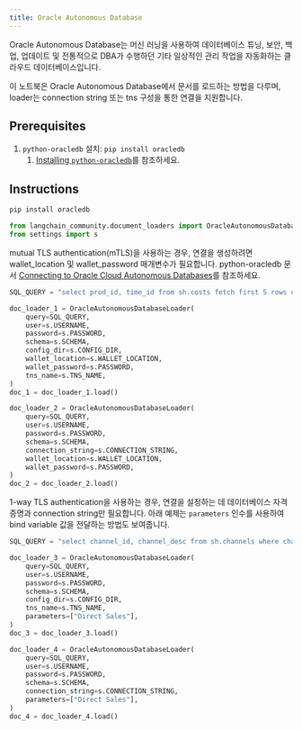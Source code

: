 ```yaml
---
title: Oracle Autonomous Database
---
```


Oracle Autonomous Database는 머신 러닝을 사용하여 데이터베이스 튜닝, 보안, 백업, 업데이트 및 전통적으로 DBA가 수행하던 기타 일상적인 관리 작업을 자동화하는 클라우드 데이터베이스입니다.

이 노트북은 Oracle Autonomous Database에서 문서를 로드하는 방법을 다루며, loader는 connection string 또는 tns 구성을 통한 연결을 지원합니다.

## Prerequisites

1. `python-oracledb` 설치: `pip install oracledb`
   1. [Installing `python-oracledb`](https://python-oracledb.readthedocs.io/en/latest/user_guide/installation.html)를 참조하세요.

## Instructions

```python
pip install oracledb
```

```python
from langchain_community.document_loaders import OracleAutonomousDatabaseLoader
from settings import s
```

mutual TLS authentication(mTLS)을 사용하는 경우, 연결을 생성하려면 wallet_location 및 wallet_password 매개변수가 필요합니다. python-oracledb 문서 [Connecting to Oracle Cloud Autonomous Databases](https://python-oracledb.readthedocs.io/en/latest/user_guide/connection_handling.html#connecting-to-oracle-cloud-autonomous-databases)를 참조하세요.

```python
SQL_QUERY = "select prod_id, time_id from sh.costs fetch first 5 rows only"

doc_loader_1 = OracleAutonomousDatabaseLoader(
    query=SQL_QUERY,
    user=s.USERNAME,
    password=s.PASSWORD,
    schema=s.SCHEMA,
    config_dir=s.CONFIG_DIR,
    wallet_location=s.WALLET_LOCATION,
    wallet_password=s.PASSWORD,
    tns_name=s.TNS_NAME,
)
doc_1 = doc_loader_1.load()

doc_loader_2 = OracleAutonomousDatabaseLoader(
    query=SQL_QUERY,
    user=s.USERNAME,
    password=s.PASSWORD,
    schema=s.SCHEMA,
    connection_string=s.CONNECTION_STRING,
    wallet_location=s.WALLET_LOCATION,
    wallet_password=s.PASSWORD,
)
doc_2 = doc_loader_2.load()
```

1-way TLS authentication을 사용하는 경우, 연결을 설정하는 데 데이터베이스 자격 증명과 connection string만 필요합니다. 아래 예제는 `parameters` 인수를 사용하여 bind variable 값을 전달하는 방법도 보여줍니다.

```python
SQL_QUERY = "select channel_id, channel_desc from sh.channels where channel_desc = :1 fetch first 5 rows only"

doc_loader_3 = OracleAutonomousDatabaseLoader(
    query=SQL_QUERY,
    user=s.USERNAME,
    password=s.PASSWORD,
    schema=s.SCHEMA,
    config_dir=s.CONFIG_DIR,
    tns_name=s.TNS_NAME,
    parameters=["Direct Sales"],
)
doc_3 = doc_loader_3.load()

doc_loader_4 = OracleAutonomousDatabaseLoader(
    query=SQL_QUERY,
    user=s.USERNAME,
    password=s.PASSWORD,
    schema=s.SCHEMA,
    connection_string=s.CONNECTION_STRING,
    parameters=["Direct Sales"],
)
doc_4 = doc_loader_4.load()
```